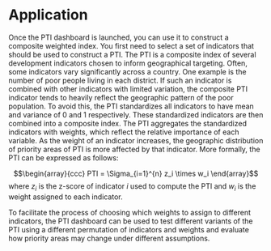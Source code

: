 # Application {#application}

Once the PTI dashboard is launched, you can use it to construct a composite weighted index. You first need to select a set of indicators that should be used to construct a PTI. The PTI is a composite index of several development indicators chosen to inform geographical targeting. Often, some indicators vary significantly across a country. One example is the number of poor people living in each district. If such an indicator is combined with other indicators with limited variation, the composite PTI indicator tends to heavily reflect the geographic pattern of the poor population. To avoid this, the PTI standardizes all indicators to have mean and variance of 0 and 1 respectively. These standardized indicators are then combined into a composite index. The PTI aggregates the standardized indicators with weights, which reflect the relative importance of each variable. As the weight of an indicator increases, the geographic distribution of priority areas of PTI is more affected by that indicator. More formally, the PTI can be expressed as follows:

$$\begin{array}{ccc}
PTI = \Sigma_{i=1}^{n} z_i \times w_i
\end{array}$$ 
where $z_i$ is the z-score of indicator $i$ used to compute the PTI and $w_i$ is the weight assigned to each indicator. 

To facilitate the process of choosing which weights to assign to different indicators, the PTI dashboard can be used to test different variants of the PTI using a different permutation of indicators and weights and evaluate how priority areas may change under different assumptions. 

